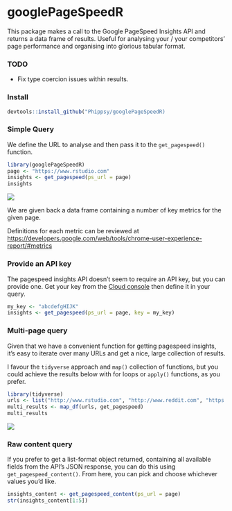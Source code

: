 # googlePageSpeedR

This package makes a call to the Google PageSpeed Insights API and returns a data frame of results. 
Useful for analysing your / your competitors' page performance and organising into glorious tabular format.

### TODO
- Fix type coercion issues within results.

### Install

```r
devtools::install_github("Phippsy/googlePageSpeedR)
```

### Simple Query

We define the URL to analyse and then pass it to the `get_pagespeed()` function.

```r
library(googlePageSpeedR)
page <- "https://www.rstudio.com"
insights <- get_pagespeed(ps_url = page)
insights
```

![](img/insights.png)

We are given back a data frame containing a number of key metrics for the given page.

Definitions for each metric can be reviewed at [https://developers.google.com/web/tools/chrome-user-experience-report/#metrics](https://developers.google.com/web/tools/chrome-user-experience-report/#metrics)

### Provide an API key

The pagespeed insights API doesn't seem to require an API key, but you can provide one. Get your key from the [Cloud console](https://console.cloud.google.com/) then define it in your query.

```r
my_key <- "abcdefgHIJK"
insights <- get_pagespeed(ps_url = page, key = my_key)
```

### Multi-page query

Given that we have a convenient function for getting pagespeed insights, it's easy to iterate over many URLs and get a nice, large collection of results.

I favour the `tidyverse` approach and `map()` collection of functions, but you could achieve the results below with for loops or `apply()` functions, as you prefer.

```r
library(tidyverse)
urls <- list("http://www.rstudio.com", "http://www.reddit.com", "https://www.python.org/", "https://myspace.com/", "https://www.linux.org")
multi_results <- map_df(urls, get_pagespeed)
multi_results
```

![](img/multi.png)

### Raw content query

If you prefer to get a list-format object returned, containing all available fields from the API's JSON response, you can do this using `get_pagespeed_content()`. From here, you can pick and choose whichever values you'd like.

```r
insights_content <- get_pagespeed_content(ps_url = page)
str(insights_content[1:5])
```

